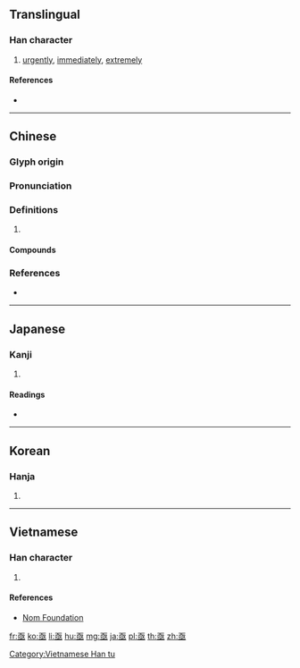 {{character info/new}}
==Translingual==
{{stroke order|type=animate}}

===Han character===
{{Han char|rn=7|rad=二|as=06|sn=8|four=10104|canj=MEM|ids=⿱⿻了叹一 <small>(G)</small>,⿱⿻丂叹一 <small>(TJKV)</small>}}

# [[urgently]], [[immediately]], [[extremely]]

====References====
* {{Han ref|kx=0087.140|dkj=00279|dj=0184.070|hdz=10055.070|uh=4E9F|ud=20127|bh=AB45|bd=43845}}

----

==Chinese==
{{zh-forms}}

===Glyph origin===
{{Han etym}}

===Pronunciation===
{{zh-pron
|m=jí,qì
|c=gik1,kei3
|mc=y
|oc=y
|cat=
}}

===Definitions===
{{zh-hanzi}}

# {{rfdef|zh}}

====Compounds====
{{zh-der|亟亟|亟待|亟思|亟欲|亟需|需才孔亟}}

===References===
* {{R:twedu|A00058}}

----

==Japanese==

===Kanji===
{{ja-kanji|grade=|rs=二06}}

# {{defn|lang=ja|sort=二06}}

====Readings====
* {{ja-readings|on=[[きょく]] (kyoku), [[き]] (ki)|kun=[[すみやか]] (sumiyaka)}}

----

==Korean==

===Hanja===
{{ko-hanja|hangeul=[[극]], [[기]]|rv=geuk, gi|mr=kŭk, ki|y=kuk, ki}}

# {{defn|lang=ko|sort=二06}}

----

==Vietnamese==

===Han character===
{{vi-hantu|[[cấc]], [[cức]], [[cực]]|rs=二06}}

# {{defn|lang=vi|sort=二06}}

====References====
* [http://nomfoundation.org/common/nom_details.php?codepoint=4e9f Nom Foundation]

[[Category:Vietnamese Han tu]]

[[fr:亟]]
[[ko:亟]]
[[li:亟]]
[[hu:亟]]
[[mg:亟]]
[[ja:亟]]
[[pl:亟]]
[[th:亟]]
[[zh:亟]]